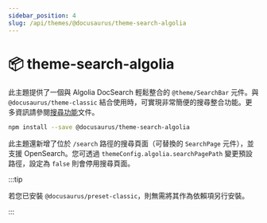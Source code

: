 ```yaml
---
sidebar_position: 4
slug: /api/themes/@docusaurus/theme-search-algolia
---
```


# 📦 theme-search-algolia

此主題提供了一個與 Algolia DocSearch 輕鬆整合的 `@theme/SearchBar` 元件。與 `@docusaurus/theme-classic` 結合使用時，可實現非常簡便的搜尋整合功能。更多資訊請參閱[搜尋功能](../../search.mdx)文件。

```bash npm2yarn
npm install --save @docusaurus/theme-search-algolia
```

此主題還新增了位於 `/search` 路徑的搜尋頁面（可替換的 `SearchPage` 元件），並支援 OpenSearch。您可透過 `themeConfig.algolia.searchPagePath` 變更預設路徑，設定為 `false` 則會停用搜尋頁面。

:::tip

若您已安裝 `@docusaurus/preset-classic`，則無需將其作為依賴項另行安裝。

:::